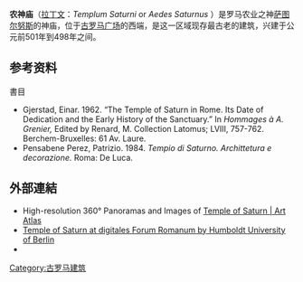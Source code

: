 {{Coord|41|53|33.07|N|12|29|3.06|E|type:landmark|display=title}}

{{Infobox building
|name          = 农神庙
|caption       = 农神庙遺跡
|native_name   =Tempio di Saturno
|image         = SaturntempelRückseite2.jpg
|imagesize     = 300px
|established   =  公元前498年
|location      = {{ITA}}[[羅馬|羅馬]][[古羅馬廣場|古羅馬廣場]]
|type          = 
|collection    =
|visitors      =
|director      = 
|curator       = 
|website       =
}}
'''农神庙'''（[[拉丁文|拉丁文]]：''Templum Saturni'' or ''Aedes Saturnus'' {{lang-it|Tempio di Saturno}}）是罗马农业之神[[萨图尔努斯|萨图尔努斯]]的神庙，位于[[古罗马广场|古罗马广场]]的西端，是这一区域现存最古老的建筑，兴建于公元前501年到498年之间。

==参考资料== 
{{commonscat|Temple of Saturn, Rome}}
{{reflist}}

;書目
* Gjerstad, Einar. 1962. “The Temple of Saturn in Rome. Its Date of Dedication and the Early History of the Sanctuary.” In ''Hommages à A. Grenier,'' Edited by Renard, M. Collection Latomus; LVIII, 757-762. Berchem-Bruxelles: 61 Av. Laure.
*Pensabene Perez, Patrizio. 1984. ''Tempio di Saturno. Archittetura e decorazione.'' Roma: De Luca.

==外部連結 ==
{{Library resources box|by=no|onlinebooks=yes|others=yes|about=yes|label=Temple of Saturn|viaf=|lccn=|lcheading=|wikititle=}}

*High-resolution 360° Panoramas and Images of [https://mcid.mcah.columbia.edu/art-atlas/ancient-and-early-christian-sites-rome/temple-saturn Temple of Saturn | Art Atlas]
*[http://www.digitales-forum-romanum.de/gebaeude/saturntempel/?lang=en Temple of Saturn at digitales Forum Romanum by Humboldt University of Berlin]
*{{cite book |first=M. |last=Lucentini |title=The Rome Guide: Step by Step through History's Greatest City|url=https://books.google.com/books/about/The_Rome_Guide.html?id=laMDAQAAQBAJ}}


[[Category:古罗马建筑|Category:古罗马建筑]]